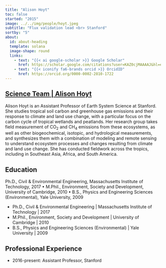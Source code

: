 ```yaml
---
title: "Alison Hoyt"
toc: false
started: "2015"
image: ../../img/people/hoyt.jpeg
subtitle: "Flux validation lead <br> Stanford"
sortby: "5"
about:
  id: about-heading
  template: solana
  image-shape: round
  links:
    - text: "{{< ai google-scholar >}} Google Scholar"
      href: https://scholar.google.com/citations?user=KAZ0cjMAAAAJ&hl=en&oi=ao
    - text: "{{< iconify fa6-brands orcid >}} OrcidID"
      href: https://orcid.org/0000-0002-2810-1722 
---
```


::::: {.container} 

::: {.listing-header}
## [**Science Team** | **Alison Hoyt**](../../team.qmd#science-team)
::::

:::: {#about-heading}
::: {.about-section} 

Alison Hoyt is an Assistant Professor of Earth System Science at Stanford.  She studies tropical soil carbon and greenhouse gas emissions and their response to climate and land use change, with a particular focus on the carbon cycle of tropical wetlands and peatlands. Her research group takes field measurement of CO<sub>2</sub> and CH<sub>4</sub> emissions from these ecosystems, as well as other biogeochemical, isotopic, and hydrological measurements, and synthesizes them with a combination of modeling and remote sensing to understand ecosystem processes and changes resulting from climate and land use change. She has conducted fieldwork across the tropics, including in Southeast Asia, Africa, and South America.

## Education
 Ph.D., Civil & Environmental Engineering, Massachusetts Institute of Technology, 2017
• M.Phil., Environment, Society and Development, University of Cambridge, 2010
• B.S., Physics and Engineering Sciences (Environmental), Yale University, 2009

- [Ph.D., Civil & Environmental Engineering]{.fw-bold} | Massachusetts Institute of Technology | 2017
- [M.Phil., Environment, Society and Development]{.fw-bold} | University of Cambridge  | 2010
-  [B.S., Physics and Engineering Sciences (Environmental)]{.fw-bold} | Yale University  | 2009

## Professional Experience

- [2016-present:]{.fw-bold} Assistant Professor, 	Stanford

:::
::::
:::::

